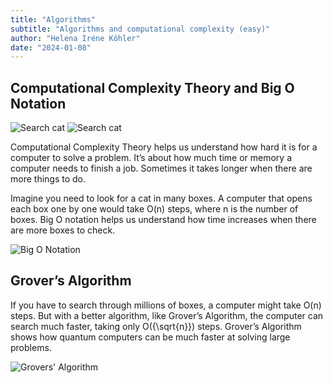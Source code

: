 ```yaml
---
title: "Algorithms"
subtitle: "Algorithms and computational complexity (easy)"
author: "Helena Iréne Köhler"
date: "2024-01-08"
---
```


## Computational Complexity Theory and Big O Notation

![Search cat](/posts/assets/entries/algorithms/search_cat.png)
![Search cat](/posts/assets/entries/algorithms/find_cat.png)

Computational Complexity Theory helps us understand how hard it is for a computer to solve a problem. It’s about how much time or memory a computer needs to finish a job. Sometimes it takes longer when there are more things to do.

Imagine you need to look for a cat in many boxes. A computer that opens each box one by one would take O(n) steps, where n is the number of boxes. Big O notation helps us understand how time increases when there are more boxes to check.

![Big O Notation](/posts/assets/entries/algorithms/bigo.png)

## Grover’s Algorithm

If you have to search through millions of boxes, a computer might take O(n) steps. But with a better algorithm, like Grover’s Algorithm, the computer can search much faster, taking only O({\sqrt{n}}) steps. Grover’s Algorithm shows how quantum computers can be much faster at solving large problems.

![Grovers' Algorithm](/posts/assets/entries/algorithms/grover.png)
